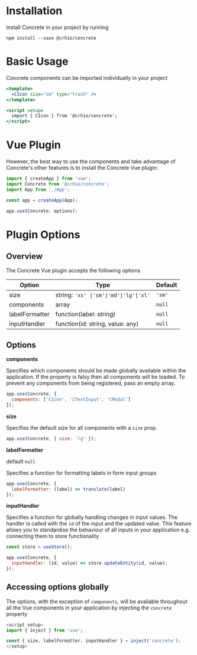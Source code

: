 
<Meta
  title="Concrete/Getting Started"
/>

# Installation
Install Concrete in your project by running

```terminal dark
npm install --save @crhio/concrete
```

# Basic Usage

Concrete components can be imported individually in your project

```jsx dark
<template>
  <CIcon size="sm" type="trash" />
</template>

<script setup>
  import { CIcon } from '@crhio/concrete';
</script>
```

# Vue Plugin

However, the best way to use the components and take advantage of Concrete's other features is to install the Concrete
Vue plugin:

```javascript dark
import { createApp } from 'vue';
import Concrete from '@crhio/concrete';
import App from './App';

const app = createApp(App);

app.use(Concrete, options);
```

# Plugin Options

## Overview

The Concrete Vue plugin accepts the following options

| Option         | Type                                               | Default |
|--------        |---------------                                     |---------|
| size           | string: <code>'xs' \|'sm'\|'md'\|'lg'\|'xl'</code> | `'sm'`  |
| components     | array                                              | `null`  |
| labelFormatter | function(label: string)                            | `null`  |
| inputHandler   | function(id: string, value: any)                   | `null`  |

## Options

**components**

Specifies which components should be made globally available within the application.
If the property is falsy then all components will be loaded.
To prevent any components from being registered, pass an empty array.

```javascript dark
app.use(Concrete, {
  components: ['CIcon', 'CTextInput', 'CModal']
});
```

**size**

Specifies the default size for all components with a `size` prop.

```javascript dark
app.use(Concrete, { size: 'lg' });
```

**labelFormatter**

default `null`

Specifies a function for formatting labels in form input groups

```javascript dark
app.use(Concrete, {
  labelFormatter: (label) => translate(label)
});
```

**inputHandler**

Specifies a function for globally handling changes in input values.
The handler is called with the `id` of the input and the updated value.
This feature allows you to standardise the behaviour of all inputs in your application
e.g. connecting them to store functionality

```javascript dark
const store = useStore();

app.use(Concrete, {
  inputHandler: (id, value) => store.updateEntity(id, value);
});
```

## Accessing options globally

The options, with the exception of `components`, will be available throughout all the Vue components in your application
by injecting the `concrete` property

```javascript dark
<script setup>
import { inject } from 'vue';

const { size, labelFormatter, inputHandler } = inject('concrete');
</setup>
```
